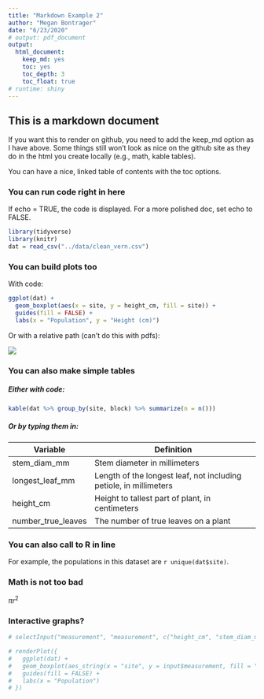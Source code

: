 ```yaml
---
title: "Markdown Example 2"
author: "Megan Bontrager"
date: "6/23/2020"
# output: pdf_document
output:
  html_document:
    keep_md: yes
    toc: yes
    toc_depth: 3
    toc_float: true
# runtime: shiny
---
```


## This is a markdown document

If you want this to render on github, you need to add the keep_md option as I have above. Some things still won't look as nice on the github site as they do in the html you create locally (e.g., math, kable tables).

You can have a nice, linked table of contents with the toc options.

### You can run code right in here

If echo = TRUE, the code is displayed. For a more polished doc, set echo to FALSE.

```r
library(tidyverse)
library(knitr)
dat = read_csv("../data/clean_vern.csv")
```

### You can build plots too

With code:

```r
ggplot(dat) +
  geom_boxplot(aes(x = site, y = height_cm, fill = site)) +
  guides(fill = FALSE) +
  labs(x = "Population", y = "Height (cm)")
```

Or with a relative path (can't do this with pdfs):

![](../plots/height_pop.png)

### You can also make simple tables

##### Either with code:

```r
kable(dat %>% group_by(site, block) %>% summarize(n = n()))
```

##### Or by typing them in:

Variable | Definition
---------|----------------------
stem_diam_mm | Stem diameter in millimeters
longest_leaf_mm | Length of the longest leaf, not including petiole, in millimeters
height_cm | Height to tallest part of plant, in centimeters
number_true_leaves | The number of true leaves on a plant


### You can also call to R in line

For example, the populations in this dataset are `r unique(dat$site)`.


### Math is not too bad

$\pi r^2$


### Interactive graphs?

```r
# selectInput("measurement", "measurement", c("height_cm", "stem_diam_mm", "longest_leaf_mm", "number_true_leaves"))

# renderPlot({
#   ggplot(dat) +
#   geom_boxplot(aes_string(x = "site", y = input$measurement, fill = "site")) +
#   guides(fill = FALSE) +
#   labs(x = "Population")
# })
```

